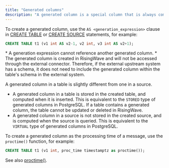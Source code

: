 ```yaml
---
title: "Generated columns"
description: "A generated column is a special column that is always computed from other columns. In RisingWave, you can create a generated column when creating a table or source."
---
```



To create a generated column, use the `AS <generation_expression>` clause in [CREATE TABLE](/sql/commands/sql-create-table) or [CREATE SOURCE](/docs/current/sql-create-source/) statements, for example:

```sql
CREATE TABLE t1 (v1 int AS v2-1, v2 int, v3 int AS v2+1);
```

<Note>
* A generation expression cannot reference another generated column.
* The generated column is created in RisingWave and will not be accessed through the external connector. Therefore, if the external upstream system has a schema, it does not need to include the generated column within the table's schema in the external system.
</Note>

A generated column in a table is slightly different from one in a source.

* A generated column in a table is stored in the created table, and computed when it is inserted. This is equivalent to the `STORED` type of generated columns in PostgreSQL. If a table contains a generated column, the table cannot be updated or deleted in RisingWave.
* A generated column in a source is not stored in the created source, and is computed when the source is queried. This is equivalent to the `VIRTUAL` type of generated columns in PostgreSQL.

To create a generated column as the processing time of a message, use the `proctime()` function, for example:

```sql
CREATE TABLE t1 (v1 int, proc_time timestamptz as proctime());
```

See also [proctime()](/sql/functions/datetime#proctime).
